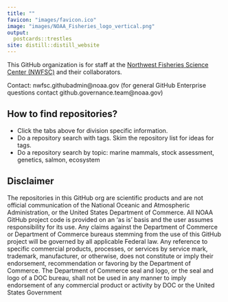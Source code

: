```yaml
---
title: ""
favicon: "images/favicon.ico"
image: "images/NOAA_Fisheries_logo_vertical.png"
output:
  postcards::trestles
site: distill::distill_website
---
```


This GitHub organization is for staff at the [Northwest Fisheries Science Center (NWFSC)](https://www.fisheries.noaa.gov/about/northwest-fisheries-science-center) and their collaborators. 

Contact: nwfsc.githubadmin@noaa.gov (for general GitHub Enterprise questions contact github.governance.team@noaa.gov)

## How to find repositories? 

* Click the tabs above for division specific information. 
* Do a repository search with tags. Skim the repository list for ideas for tags.
* Do a repository search by topic: marine mammals, stock assessment, genetics, salmon, ecosystem
  
## Disclaimer

The repositories in this GitHub org are scientific products and are not official communication of the National Oceanic and Atmospheric Administration, or the United States Department of Commerce. All NOAA GitHub project code is provided on an ‘as is’ basis and the user assumes responsibility for its use. Any claims against the Department of Commerce or Department of Commerce bureaus stemming from the use of this GitHub project will be governed by all applicable Federal law. Any reference to specific commercial products, processes, or services by service mark, trademark, manufacturer, or otherwise, does not constitute or imply their endorsement, recommendation or favoring by the Department of Commerce. The Department of Commerce seal and logo, or the seal and logo of a DOC bureau, shall not be used in any manner to imply endorsement of any commercial product or activity by DOC or the United States Government




